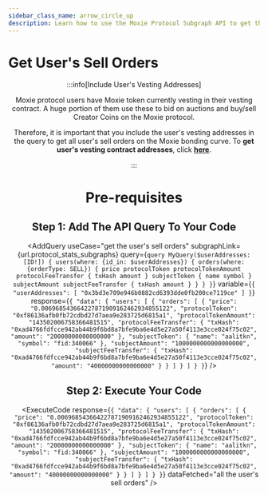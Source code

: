 ```yaml
---
sidebar_class_name: arrow_circle_up
description: Learn how to use the Moxie Protocol Subgraph API to get the user's sell orders.
---
```



# Get User's Sell Orders

<Header
  useCase="get the user's sell orders"
  apiName="Moxie Protocol Subgraph"
/>

:::info[Include User's Vesting Addresses]

Moxie protocol users have Moxie token currently vesting in their vesting contract. A huge portion of them use these to bid on auctions and buy/sell Creator Coins on the Moxie protocol.

Therefore, it is important that you include the user's vesting addresses in the query to get all user's sell orders on the Moxie bonding curve. To **get user's vesting contract addresses**, click [**here**](../vesting/01-get-users-vesting-contract-addresses.mdx).

:::

# Pre-requisites

<Prerequisites apiName="Moxie Protocol Subgraph" />

## Step 1: Add The API Query To Your Code

<AddQuery
  useCase="get the user's sell orders"
  subgraphLink={url.protocol_stats_subgraphs}
  query={`query MyQuery($userAddresses: [ID!]) {
  users(where: {id_in: $userAddresses}) {
    orders(where: {orderType: SELL}) {
      price
      protocolToken
      protocolTokenAmount
      protocolFeeTransfer {
        txHash
        amount
      }
      subjectToken {
        name
        symbol
      }
      subjectAmount
      subjectFeeTransfer {
        txHash
        amount
      }
    }
  }
}`}
  variable={`{
  "userAddresses": [
    "0x3bd3e709e946b0882cd6393dde0fb200ce7119ce"
  ]
}`}
  response={`{
  "data": {
    "users": [
      {
        "orders": [
          {
            "price": "0.006968543664227871909162462934855122",
            "protocolToken": "0xf86136afb0fb72cdbd27d7aea9e283725d6815a1",
            "protocolTokenAmount": "143502006758366481515",
            "protocolFeeTransfer": {
              "txHash": "0xad4766fdfcce942ab44b9f6bd8a7bfe9ba6e4d5e27a50f4113e3cce024f75c02",
              "amount": "20000000000000000"
            },
            "subjectToken": {
              "name": "aalitkn",
              "symbol": "fid:340066"
            },
            "subjectAmount": "1000000000000000000",
            "subjectFeeTransfer": {
              "txHash": "0xad4766fdfcce942ab44b9f6bd8a7bfe9ba6e4d5e27a50f4113e3cce024f75c02",
              "amount": "40000000000000000"
            }
          }
        ]
      }
    ]
  }
}`}
/>

## Step 2: Execute Your Code

<ExecuteCode
  response={`{
  "data": {
    "users": [
      {
        "orders": [
          {
            "price": "0.006968543664227871909162462934855122",
            "protocolToken": "0xf86136afb0fb72cdbd27d7aea9e283725d6815a1",
            "protocolTokenAmount": "143502006758366481515",
            "protocolFeeTransfer": {
              "txHash": "0xad4766fdfcce942ab44b9f6bd8a7bfe9ba6e4d5e27a50f4113e3cce024f75c02",
              "amount": "20000000000000000"
            },
            "subjectToken": {
              "name": "aalitkn",
              "symbol": "fid:340066"
            },
            "subjectAmount": "1000000000000000000",
            "subjectFeeTransfer": {
              "txHash": "0xad4766fdfcce942ab44b9f6bd8a7bfe9ba6e4d5e27a50f4113e3cce024f75c02",
              "amount": "40000000000000000"
            }
          }
        ]
      }
    ]
  }
}`}
  dataFetched="all the user's sell orders"
/>

<DeveloperSupport />
